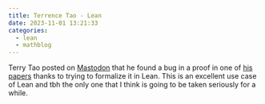 ```yaml
---
title: Terrence Tao - Lean
date: 2023-11-01 13:21:33
categories:
  - lean
  - mathblog
---
```


Terry Tao posted on [Mastodon](https://mathstodon.xyz/@tao/111287749336059662) that he found a bug in a proof in one of [his papers](https://arxiv.org/pdf/2310.05328.pdf) thanks to trying to formalize it in Lean.
This is an excellent use case of Lean and tbh the only one that I think is going to be taken seriously for a while.